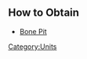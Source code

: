 {{Unit
| name = Small Bones
| image = N/A
| type = Undead, Grunt
| hp = 45
| dps = 10
| trait = +2% to damage dealt by and HP of [Undead] troops for each Small Bones on the battlefield.
}}

== How to Obtain ==
* [[Bone Pit]]
[[Category:Units]]
